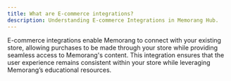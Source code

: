 ```yaml
---
title: What are E-commerce integrations?
description: Understanding E-commerce Integrations in Memorang Hub.
---
```


E-commerce integrations enable Memorang to connect with your existing store, 
allowing purchases to be made through your store while providing 
seamless access to Memorang's content. This integration ensures that the
 user experience remains consistent within your store while leveraging 
Memorang’s educational resources.
